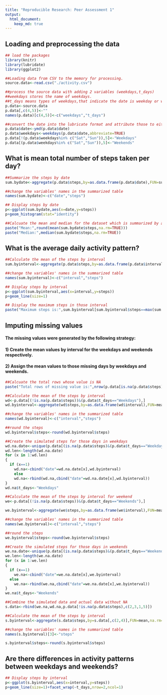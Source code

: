 ```yaml
---
title: "Reproducible Research: Peer Assessment 1"
output: 
  html_document:
    keep_md: true
---
```



## Loading and preprocessing the data
```r
## load the packages
library(knitr)
library(lubridate)
library(ggplot2)

##Loading data from CSV to the memory for processing.
source.data<-read.csv("./activity.csv")

##process the source data with adding 2 variables (weekdays,t_days)
##weekdays stores the name of weekdays.
##t_days means types of weekdays,that indicate the date is weekday or weekend.
p.data<-source.data
p.data[,c(4,5)]<-""
names(p.data)[c(4,5)]<-c("weekdays","t_days")

##convert the date into the lubricate format and attribute those to either weekdays or weekends
p.data$date<-ymd(p.data$date)
p.data$weekdays<-weekdays(p.data$date,abbreviate=TRUE)
p.data[!(p.data$weekdays%in% c("Sat","Sun")),5]<-"Weekdays"
p.data[(p.data$weekdays%in% c("Sat","Sun")),5]<-"Weekends"
```


## What is mean total number of steps taken per day?
```r

##Summarize the steps by date
sum.bydate<-aggregate(p.data$steps,by=as.data.frame(p.data$date),FUN=sum)

##change the variables' names in the summarized table
names(sum.bydate)<-c("date","steps")

## Display steps by date
p<-ggplot(sum.bydate,aes(x=date,y=steps))
p+geom_histogram(stat="identity")

##Calcuate the mean and median for the dataset which is summarized by all date.
paste("Mean:",round(mean(sum.bydate$steps,na.rm=TRUE)))
paste("Median:",median(sum.bydate$steps,na.rm=TRUE))
```

## What is the average daily activity pattern?
```r
##Calculate the mean of the steps by interval
sum.byinterval<-aggregate(p.data$steps,by=as.data.frame(p.data$interval),FUN=mean,na.rm=TRUE)

##change the variables' names in the summarized table
names(sum.byinterval)<-c("interval","steps")

## Display steps by interval
p<-ggplot(sum.byinterval,aes(x=interval,y=steps))
p+geom_line(size=1)

## Display the maximum steps in those interval
paste("Maximum steps is:",sum.byinterval[sum.byinterval$steps==max(sum.byinterval$steps),1])

```
## Imputing missing values
#### The missing values were generated by the following strategy:
#### 1) Create the mean values by interval for the weekdays and weekends respectively.
#### 2) Assign the mean values to those missing days by weekdays and weekends.
```r
##Calcuate the total rows whose value is NA
paste("Total rows of missing value is:",nrow(p.data[is.na(p.data$steps),]))

##Calculate the mean of the steps by interval
wd<-p.data[(!is.na(p.data$steps))&(p.data$t_days=="Weekdays"),]
wd.byinterval<-aggregate(wd$steps,by=as.data.frame(wd$interval),FUN=mean,na.rm=TRUE)

##change the variables' names in the summarized table
names(wd.byinterval)<-c("interval","steps")

##round the steps
wd.byinterval$steps<-round(wd.byinterval$steps)

##Create the simulated steps for those days in weekdays
wd.na.date<-unique(p.data[(is.na(p.data$steps)&(p.data$t_days=="Weekdays")),]$date)
wd.len<-length(wd.na.date)
for (x in 1:wd.len)
{
  if (x==1)
    wd.na<-cbind("date"=wd.na.date[x],wd.byinterval)
    else
    wd.na<-rbind(wd.na,cbind("date"=wd.na.date[x],wd.byinterval))
}
wd.na$t_days<-"Weekdays"

##Calculate the mean of the steps by interval for weekend
we<-p.data[(!is.na(p.data$steps))&(p.data$t_days=="Weekends"),]

we.byinterval<-aggregate(we$steps,by=as.data.frame(we$interval),FUN=mean,na.rm=TRUE)

##change the variables' names in the summarized table
names(we.byinterval)<-c("interval","steps")

##round the steps
we.byinterval$steps<-round(we.byinterval$steps)

##Create the simulated steps for those days in weekends
we.na.date<-unique(p.data[(is.na(p.data$steps)&(p.data$t_days=="Weekends")),]$date)
we.len<-length(we.na.date)
for (x in 1:we.len)
{
  if (x==1)
    we.na<-cbind("date"=we.na.date[x],we.byinterval)
  else
    we.na<-rbind(we.na,cbind("date"=we.na.date[x],we.byinterval))
}
we.na$t_days<-"Weekends"

##Combine the simulated data and actual data without NA
s.data<-rbind(we.na,wd.na,p.data[!is.na(p.data$steps),c(2,3,1,5)])

##Calculate the mean of the steps by interval
s.byinterval<-aggregate(s.data$steps,by=s.data[,c(2,4)],FUN=mean,na.rm=TRUE)

##change the variables' names in the summarized table
names(s.byinterval)[3]<-"steps"

s.byinterval$steps<-round(s.byinterval$steps)
```

## Are there differences in activity patterns between weekdays and weekends?
```r
## Display steps by interval
p<-ggplot(s.byinterval,aes(x=interval,y=steps))
p+geom_line(size=1)+facet_wrap(~t_days,nrow=2,ncol=1) 
```